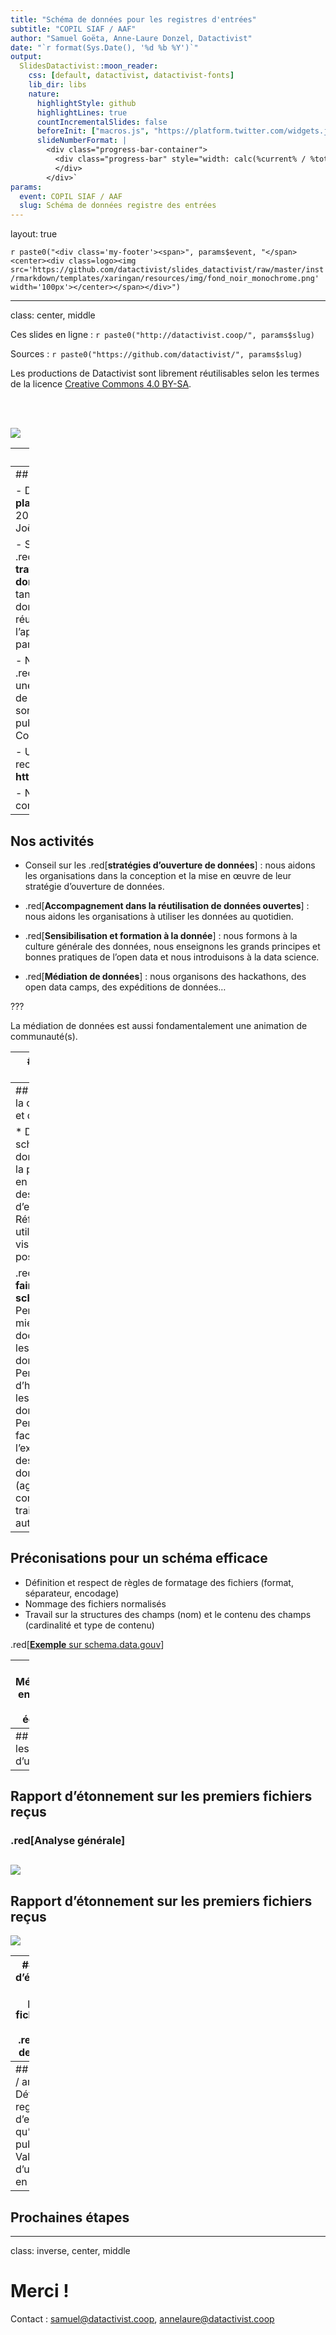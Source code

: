 ```yaml
---
title: "Schéma de données pour les registres d'entrées"
subtitle: "COPIL SIAF / AAF"
author: "Samuel Goëta, Anne-Laure Donzel, Datactivist"
date: "`r format(Sys.Date(), '%d %b %Y')`"
output:
  SlidesDatactivist::moon_reader:
    css: [default, datactivist, datactivist-fonts]
    lib_dir: libs
    nature:
      highlightStyle: github
      highlightLines: true
      countIncrementalSlides: false
      beforeInit: ["macros.js", "https://platform.twitter.com/widgets.js"]
      slideNumberFormat: |
        <div class="progress-bar-container">
          <div class="progress-bar" style="width: calc(%current% / %total% * 100%);">
          </div>
        </div>`
params:
  event: COPIL SIAF / AAF
  slug: Schéma de données registre des entrées
---
```


layout: true

<style>
.remark-slide-number {
  position: inherit;
}

.remark-slide-number .progress-bar-container {
  position: absolute;
  bottom: 0;
  height: 4px;
  display: block;
  left: 0;
  right: 0;
}

.remark-slide-number .progress-bar {
  height: 100%;
  background-color: #e95459;
}

</style>


`r paste0("<div class='my-footer'><span>", params$event, "</span> <center><div class=logo><img src='https://github.com/datactivist/slides_datactivist/raw/master/inst/rmarkdown/templates/xaringan/resources/img/fond_noir_monochrome.png' width='100px'></center></span></div>")` 


---

class: center, middle

Ces slides en ligne : `r paste0("http://datactivist.coop/", params$slug)`

Sources : `r paste0("https://github.com/datactivist/", params$slug)`


Les productions de Datactivist sont librement réutilisables selon les termes de la licence [Creative Commons 4.0 BY-SA](https://creativecommons.org/licenses/by-sa/4.0/legalcode.fr).

<BR>
<BR>

![](https://mirrors.creativecommons.org/presskit/buttons/88x31/png/by-sa.png)


---
## Qui sommes nous ?

<img src='https://github.com/datactivist/slides_datactivist/raw/master/inst/rmarkdown/templates/xaringan/resources/img/logo.png' width='320px'>

### We .red[open data], we make them .red[useful]


![](team.png)

---
## Qui sommes nous ?

- Datactivist est un .red[**pure player de l’open data**] créé en 2016, par Samuel Goëta et Joël Gombin.

- Se positionnant sur .red[**toutes les étapes du travail d’ouverture des données**], Datactivist travaille tant avec les producteurs de données qu’avec les réutilisateurs et participe à l’appropriation des données par chacun.

- Nous appliquons nos propres .red[**valeurs**] : nous sommes une coopérative ; nos supports de formation et nos contenus sont librement réutilisables, publiés en licence Creative Commons.

- Une approche issue de la recherche : voir notamment **https://datactivist.coop/these**. 

- Nous animons la communauté [#TeamOpenData](https://teamopendata.org).

---
## Nos activités

- Conseil sur les .red[**stratégies d’ouverture de données**] : nous aidons les organisations dans la conception et la mise en œuvre de leur stratégie d’ouverture de données.


- .red[**Accompagnement dans la réutilisation de données ouvertes**] : nous aidons les organisations à utiliser les données au quotidien. 

- .red[**Sensibilisation et formation à la donnée**] : nous formons à la culture générale des données, nous enseignons les grands principes et bonnes pratiques de l'open data et nous introduisons à la data science. 

- .red[**Médiation de données**] : nous organisons des hackathons, des open data camps, des expéditions de données...

???

La médiation de données est aussi fondamentalement une animation de communauté(s). 

---
## Notre vision

### D'un open data de l'offre à un .red[open data de la demande]

Aujourd’hui, les administrations choisissent les données à ouvrir, elles décident du quand et du comment .red[**sans consulter les usagers**].

Les rares données ouvertes sont souvent décevantes : pas à jour, trop agrégées, mal documentées, mal formatées, parfois inutilisables. 

Il faut aujourd’hui passer à l’étape supérieure : .red[**un open data piloté par la demande**].

Mais c'est difficile : demande peu visible, pas de possibilité de soumettre la communication des données à l'expression d'une demande. Leviers : demandes d'ouverture, plateformes, animations (ex : hackathon), gouvernance partagée... 

---
## Rappel de la demande et objectifs

* Définir un schéma de données pour la publication en open data des registres d'entrées
* Réfléchir aux utilisations et visualisations possibles

.red[**Pourquoi faire un schéma?**]
* Permet de mieux documenter les jeux de données
* Permet d'harmoniser les jeux de données
* Permet de faciliter l'exploitation des jeux de données (agrégation, consolidation, traitements automatisés)

---
## Préconisations pour un schéma efficace
* Définition et respect de règles de formatage des fichiers (format, séparateur, encodage)
* Nommage des fichiers normalisés
* Travail sur la structures des champs (nom) et le contenu des champs (cardinalité et type de contenu)

.red[[**Exemple** sur schema.data.gouv](https://schema.data.gouv.fr/metis-reseaux/infos-travaux/latest.html)] 


---
## Méthodologie envisagée et étapes / échéances

**Basée sur la [méthodologie de schema.data.gouv](https://guides.etalab.gouv.fr/producteurs-schemas/#a-qui-s-adresse-ce-guide)**

![](etape.png)

---
## Atelier sur les cas d'usages



---
## Rapport d'étonnement sur les premiers fichiers reçus
### .red[Analyse générale]

![](bilan_etonnement1.png)
---
## Rapport d'étonnement sur les premiers fichiers reçus

[![](airtable.png)](https://airtable.com/tblpktTkKbbLzry9w/viwYyop42cFR1AvQM?blocks=hide)

---
## Rapport d'étonnement sur les premiers fichiers reçus
### .red[Analyse des fichiers]

* Peu d'usage de nomenclature
* Problématique des dates
* Une centaine de champs différents...mais des grandes familles qui se dégagent
* La plupart des champs sont des champs textuels

---
## Questions / arbitrages
* Définir le registre d'entrée tel qu'il doit être publié
* Validation d'un schéma en csv

---
## Prochaines étapes

---
class: inverse, center, middle

# Merci !

Contact : [samuel@datactivist.coop](mailto:samuel@datactivist.coop), [annelaure@datactivist.coop](mailto:annelaure@datactivist.coop)


